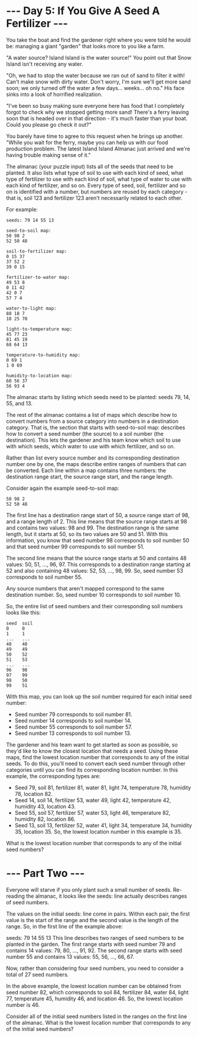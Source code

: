 # --- Day 5: If You Give A Seed A Fertilizer ---

You take the boat and find the gardener right where you were told he would be:
managing a giant "garden" that looks more to you like a farm.

"A water source? Island Island is the water source!" You point out that Snow
Island isn't receiving any water.

"Oh, we had to stop the water because we ran out of sand to filter it with!
Can't make snow with dirty water. Don't worry, I'm sure we'll get more sand
soon; we only turned off the water a few days... weeks... oh no." His face sinks
into a look of horrified realization.

"I've been so busy making sure everyone here has food that I completely forgot
to check why we stopped getting more sand! There's a ferry leaving soon that is
headed over in that direction - it's much faster than your boat. Could you
please go check it out?"

You barely have time to agree to this request when he brings up another. "While
you wait for the ferry, maybe you can help us with our food production problem.
The latest Island Island Almanac just arrived and we're having trouble making
sense of it."

The almanac (your puzzle input) lists all of the seeds that need to be planted.
It also lists what type of soil to use with each kind of seed, what type of
fertilizer to use with each kind of soil, what type of water to use with each
kind of fertilizer, and so on. Every type of seed, soil, fertilizer and so on is
identified with a number, but numbers are reused by each category - that is,
soil 123 and fertilizer 123 aren't necessarily related to each other.

For example:

```
seeds: 79 14 55 13

seed-to-soil map:
50 98 2
52 50 48

soil-to-fertilizer map:
0 15 37
37 52 2
39 0 15

fertilizer-to-water map:
49 53 8
0 11 42
42 0 7
57 7 4

water-to-light map:
88 18 7
18 25 70

light-to-temperature map:
45 77 23
81 45 19
68 64 13

temperature-to-humidity map:
0 69 1
1 0 69

humidity-to-location map:
60 56 37
56 93 4
```

The almanac starts by listing which seeds need to be planted: seeds 79, 14, 55,
and 13.

The rest of the almanac contains a list of maps which describe how to convert
numbers from a source category into numbers in a destination category. That is,
the section that starts with seed-to-soil map: describes how to convert a seed
number (the source) to a soil number (the destination). This lets the gardener
and his team know which soil to use with which seeds, which water to use with
which fertilizer, and so on.

Rather than list every source number and its corresponding destination number
one by one, the maps describe entire ranges of numbers that can be converted.
Each line within a map contains three numbers: the destination range start, the
source range start, and the range length.

Consider again the example seed-to-soil map:

```
50 98 2
52 50 48
```

The first line has a destination range start of 50, a source range start of 98,
and a range length of 2. This line means that the source range starts at 98 and
contains two values: 98 and 99. The destination range is the same length, but it
starts at 50, so its two values are 50 and 51. With this information, you know
that seed number 98 corresponds to soil number 50 and that seed number 99
corresponds to soil number 51.

The second line means that the source range starts at 50 and contains 48 values:
50, 51, ..., 96, 97. This corresponds to a destination range starting at 52 and
also containing 48 values: 52, 53, ..., 98, 99. So, seed number 53 corresponds
to soil number 55.

Any source numbers that aren't mapped correspond to the same destination number.
So, seed number 10 corresponds to soil number 10.

So, the entire list of seed numbers and their corresponding soil numbers looks
like this:

```
seed  soil
0     0
1     1
...   ...
48    48
49    49
50    52
51    53
...   ...
96    98
97    99
98    50
99    51
```

With this map, you can look up the soil number required for each initial seed
number:

- Seed number 79 corresponds to soil number 81.
- Seed number 14 corresponds to soil number 14.
- Seed number 55 corresponds to soil number 57.
- Seed number 13 corresponds to soil number 13.

The gardener and his team want to get started as soon as possible, so they'd
like to know the closest location that needs a seed. Using these maps, find the
lowest location number that corresponds to any of the initial seeds. To do this,
you'll need to convert each seed number through other categories until you can
find its corresponding location number. In this example, the corresponding types
are:

- Seed 79, soil 81, fertilizer 81, water 81, light 74, temperature 78, humidity
  78, location 82.
- Seed 14, soil 14, fertilizer 53, water 49, light 42, temperature 42, humidity
  43, location 43.
- Seed 55, soil 57, fertilizer 57, water 53, light 46, temperature 82, humidity
  82, location 86.
- Seed 13, soil 13, fertilizer 52, water 41, light 34, temperature 34, humidity
  35, location 35. So, the lowest location number in this example is 35.

What is the lowest location number that corresponds to any of the initial seed
numbers?

# --- Part Two ---

Everyone will starve if you only plant such a small number of seeds. Re-reading
the almanac, it looks like the seeds: line actually describes ranges of seed
numbers.

The values on the initial seeds: line come in pairs. Within each pair, the first
value is the start of the range and the second value is the length of the range.
So, in the first line of the example above:

seeds: 79 14 55 13 This line describes two ranges of seed numbers to be planted
in the garden. The first range starts with seed number 79 and contains 14
values: 79, 80, ..., 91, 92. The second range starts with seed number 55 and
contains 13 values: 55, 56, ..., 66, 67.

Now, rather than considering four seed numbers, you need to consider a total of
27 seed numbers.

In the above example, the lowest location number can be obtained from seed
number 82, which corresponds to soil 84, fertilizer 84, water 84, light 77,
temperature 45, humidity 46, and location 46. So, the lowest location number
is 46.

Consider all of the initial seed numbers listed in the ranges on the first line
of the almanac. What is the lowest location number that corresponds to any of
the initial seed numbers?
